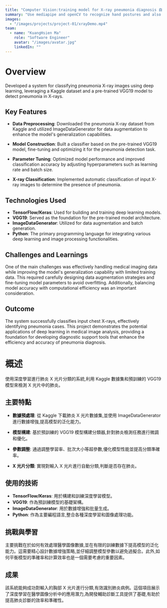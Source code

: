 ```yaml
---
title: "Computer Vision:training model for X-ray pneumonia diagnosis 自訓練模型做x光肺炎判定"
summary: "Use mediapipe and openCV to recognize hand postures and also can use it to open a picture."
images:
  - "/images/projects/project-01/xrayDemo.mp4"
team:
  - name: "KuangHsien Ma"
    role: "Software Engineer"
    avatar: "/images/avatar.jpg"
    linkedIn: ""
---
```


# Overview

Developed a system for classifying pneumonia X-ray images using deep learning, leveraging a Kaggle dataset and a pre-trained VGG19 model to detect pneumonia in X-rays.

## Key Features

- **Data Preprocessing**: Downloaded the pneumonia X-ray dataset from Kaggle and utilized ImageDataGenerator for data augmentation to enhance the model's generalization capabilities.

- **Model Construction**: Built a classifier based on the pre-trained VGG19 model, fine-tuning and optimizing it for the pneumonia detection task.

- **Parameter Tuning**: Optimized model performance and improved classification accuracy by adjusting hyperparameters such as learning rate and batch size.

- **X-ray Classification**: Implemented automatic classification of input X-ray images to determine the presence of pneumonia.

## Technologies Used

- **TensorFlow/Keras**: Used for building and training deep learning models.
- **VGG19**: Served as the foundation for the pre-trained model architecture.
- **ImageDataGenerator**: Utilized for data augmentation and batch generation.
- **Python**: The primary programming language for integrating various deep learning and image processing functionalities.

## Challenges and Learnings

One of the main challenges was effectively handling medical imaging data while improving the model's generalization capability with limited training data. This required carefully designing data augmentation strategies and fine-tuning model parameters to avoid overfitting. Additionally, balancing model accuracy with computational efficiency was an important consideration.

## Outcome

The system successfully classifies input chest X-rays, effectively identifying pneumonia cases. This project demonstrates the potential applications of deep learning in medical image analysis, providing a foundation for developing diagnostic support tools that enhance the efficiency and accuracy of pneumonia diagnosis.

# 概述

使用深度學習進行肺炎 X 光片分類的系統,利用 Kaggle 數據集和預訓練的 VGG19 模型來檢測 X 光片中的肺炎。

## 主要特點

- **數據預處理**: 從 Kaggle 下載肺炎 X 光片數據集,並使用 ImageDataGenerator 進行數據增強,提高模型的泛化能力。

- **模型構建**: 基於預訓練的 VGG19 模型構建分類器,針對肺炎檢測任務進行微調和優化。

- **參數調整**: 通過調整學習率、批次大小等超參數,優化模型性能並提高分類準確率。

- **X 光片分類**: 實現對輸入 X 光片進行自動分類,判斷是否存在肺炎。

## 使用的技術

- **TensorFlow/Keras**: 用於構建和訓練深度學習模型。
- **VGG19**: 作為預訓練模型的基礎架構。
- **ImageDataGenerator**: 用於數據增強和批量生成。
- **Python**: 作為主要編程語言,整合各種深度學習和圖像處理功能。

## 挑戰與學習

主要挑戰在於如何有效處理醫學圖像數據,並在有限的訓練數據下提高模型的泛化能力。這需要精心設計數據增強策略,並仔細調整模型參數以避免過擬合。此外,如何平衡模型的準確率和計算效率也是一個需要考慮的重要因素。

## 成果

該系統能夠成功對輸入的胸部 X 光片進行分類,有效識別肺炎病例。這個項目展示了深度學習在醫學圖像分析中的應用潛力,為開發輔助診斷工具提供了基礎,有助於提高肺炎診斷的效率和準確性。
